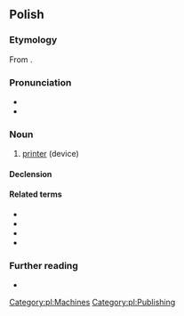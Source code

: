 {{also|drukarką}}
==Polish==

===Etymology===
From {{affix|pl|drukować|-arka}}.

===Pronunciation===
* {{pl-IPA}}
* {{audio|pl|Pl-drukarka.ogg|audio}}

===Noun===
{{pl-noun|f}}

# [[printer]] (device)

====Declension====
{{pl-decl-noun-f}}

====Related terms====
* {{l|pl|drukarnia}}
* {{l|pl|drukarz}}
* {{l|pl|drukować}}
* {{l|pl|drukowany}}

===Further reading===
* {{R:PWN}}

[[Category:pl:Machines]]
[[Category:pl:Publishing]]